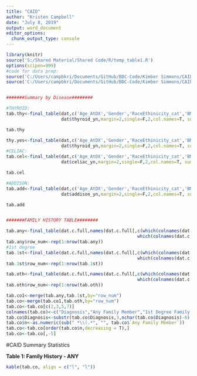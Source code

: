 ```yaml
---
title: "CAID"
author: "Kristen Campbell"
date: "July 8, 2019"
output: word_document
editor_options: 
  chunk_output_type: console
---
```


```r
library(knitr)
source('S:/Shared Material/Shared Code/R/temp_table1.R')
options(scipen=999)
#code for data prep: 
source('C:/Users/campbkri/Documents/GitHub/BDC-Code/Kimber Simmons/CAID/data_prep.R')
source('C:/Users/campbkri/Documents/GitHub/BDC-Code/Kimber Simmons/CAID/family_hx.R')


#######Summary by Disease########

#THYROID:
tab.thy<-final_table(dat,c('Age_AtDX','Gender','RaceEthinicity_cat','BMI_AtDX'),
                     dat$thyroid_yn,margin=2,single=F,2,col.names=T, summary.stat='mean')

tab.thy

thy.yes<-final_table(dat,c('Age_AtDX','Gender','RaceEthinicity_cat','BMI_AtDX'),
                     dat$thyroid_yn,margin=2,single=F,2,col.names=T, summary.stat='mean')
#CELIAC:
tab.cel<-final_table(dat,c('Age_AtDX','Gender','RaceEthinicity_cat','BMI_AtDX'),
                     dat$celiac_yn,margin=2,single=F,2,col.names=T, summary.stat='mean')

tab.cel

#ADDISON:
tab.add<-final_table(dat,c('Age_AtDX','Gender','RaceEthinicity_cat','BMI_AtDX'),
                     dat$addison_yn,margin=2,single=F,2,col.names=T, summary.stat='mean')

tab.add


#######FAMILY HISTORY TABLE########

tab.any<-final_table(dat.c.full,names(dat.c.full[,c(which(colnames(dat.c.full)=="Addison.s.disease_Any"):
                                                  which(colnames(dat.c.full)=="Other_Any"))]),dat.c.full$EPICMRN,margin=2,single=T,2,col.names=T, summary.stat='median')
tab.any$row_num<-rep(1:nrow(tab.any))
#1st degree
tab.1st<-final_table(dat.c.full,names(dat.c.full[,c(which(colnames(dat.c.full)=="Addison.s.disease_1stDegree"):
                                                  which(colnames(dat.c.full)=="Other_1stDegree"))]),dat.c.full$EPICMRN,margin=2,single=T,2,col.names=T, summary.stat='median')
tab.1st$row_num<-rep(1:nrow(tab.1st))

tab.oth<-final_table(dat.c.full,names(dat.c.full[,c(which(colnames(dat.c.full)=="Addison.s.disease_Other"):
                                                  which(colnames(dat.c.full)=="Other_Other"))]),dat.c.full$EPICMRN,margin=2,single=T,2,col.names=T, summary.stat='median')
tab.oth$row_num<-rep(1:nrow(tab.oth))

tab.co1<-merge(tab.any,tab.1st,by="row_num")
tab.co<-merge(tab.co1,tab.oth,by="row_num")
tab.co<-tab.co[c(2,3,5,7)]
colnames(tab.co)<-c("Diagnosis","Any Family Member","1st Degree Family Member","Non-1st Degree Family Member")
tab.co$Diagnosis<-substr(tab.co$Diagnosis,3,nchar(tab.co$Diagnosis)-6)
tab.co$n<-as.numeric(sub(" *\\(.*", "", tab.co$`Any Family Member`))
tab.co<-tab.co[order(tab.co$n,decreasing = T),]
tab.co<-tab.co[,-5]

```

#CAID Summary Statistics


**Table 1: Family History - ANY**
```r
kable(tab.co, align = c("l", "l"))
```
